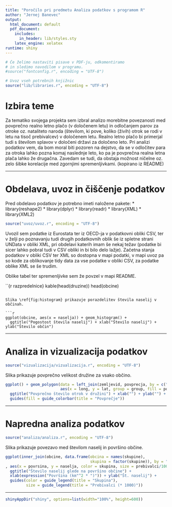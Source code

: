 ```yaml
---
title: "Poročilo pri predmetu Analiza podatkov s programom R"
author: "Jernej Banevec"
output:
  html_document: default
  pdf_document:
    includes:
      in_header: lib/styles.sty
    latex_engine: xelatex
runtime: shiny
---
```


```r
# Če želimo nastaviti pisave v PDF-ju, odkomentiramo
# in sledimo navodilom v programu.
#source("fontconfig.r", encoding = "UTF-8")

# Uvoz vseh potrebnih knjižnic
source("lib/libraries.r", encoding = "UTF-8")
```

# Izbira teme

Za tematiko svojega projekta sem izbral analizo morebitne povezanosti med povprečno realno letno plačo (v določenem letu) in odločanjem parov za otroke oz. nataliteto naroda (številom, ki pove, koliko (živih) otrok se rodi v letu na tisoč prebivalcev) v določenem letu. Realno letno plačo bi primerjal tudi s številom splavov v določeni državi za določeno leto. Pri analizi podatkov vem, da bom moral biti pozoren na dejstvo, da se v odločitev para za otroka lahko pozna komaj naslednje leto, ko pa je povprečna realna letna plača lahko že drugačna. Zavedam se tudi, da obstaja možnost ničelne oz. zelo šibke korelacije med zgornjimi spremenljivkami. (kopirano iz README)

***

# Obdelava, uvoz in čiščenje podatkov

Pred obdelavo podatkov je potrebno imeti naložene pakete:
* library(reshape2)
* library(dplyr)
* library(readr)
* library(XML)
* library(XML2)

```r
source("uvoz/uvoz.r", encoding = "UTF-8")
```

Uvozil sem podatke iz Eurostata ter iz OECD-ja v podatkovni obliki CSV, ter v želji po poznavanju tudi drugih podatkovnih oblik še iz spletne strani UNData v obliki XML, pri obdelavi katerih imam še nekaj težav (podatke bi sicer lahko pobral tudi v CSV obliki in bi bilo delo lažje). Začetna stanja podatkov v obliki CSV ter XML so dostopna v mapi podatki, v mapi uvoz pa so kode za oblikovanje tidy data za vse podatke v obliki CSV, za podatke oblike XML se še trudim.

Oblike tabel ter spremenljivke sem že povzel v mapi README.

``{r razpredelnice}
kable(head(druzine))
head(obcine)
```

Slika \ref{fig:histogram} prikazuje porazdelitev števila naselij v občinah.

```r
ggplot(obcine, aes(x = naselja)) + geom_histogram() +
  ggtitle("Pogostost števila naselij") + xlab("Število naselij") + ylab("Število občin")
```

***

# Analiza in vizualizacija podatkov

```r
source("vizualizacija/vizualizacija.r", encoding = "UTF-8")
```

Slika \ref{fig:zemljevid} prikazuje povprečno velikost družine za vsako občino.

```r
ggplot() + geom_polygon(data = left_join(zemljevid, povprecja, by = c("OB_UIME" = "obcina")),
                        aes(x = long, y = lat, group = group, fill = povprecje)) +
  ggtitle("Povprečno število otrok v družini") + xlab("") + ylab("") +
  guides(fill = guide_colorbar(title = "Povprečje"))
```

***

# Napredna analiza podatkov

```r
source("analiza/analiza.r", encoding = "UTF-8")
```

Slika \ref{fig:graf} prikazuje povezavo med številom naselij in površino občine.

```r
ggplot(inner_join(obcine, data.frame(obcina = names(skupine),
                                     skupina = factor(skupine)), by = "obcina")
, aes(x = povrsina, y = naselja, color = skupina, size = prebivalci/1000)) + geom_point() +
  ggtitle("Število naselij glede na površino občine") +
  xlab(expression("Površina (km"^2 * ")")) + ylab("Št. naselij") +
  guides(color = guide_legend(title = "Skupina"),
         size = guide_legend(title = "Prebivalci (* 1000)"))
```

***

```r
shinyAppDir("shiny", options=list(width="100%", height=600))
```
